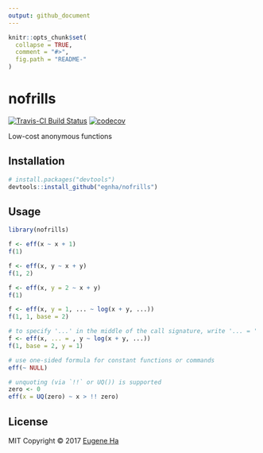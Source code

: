 ```yaml
---
output: github_document
---
```


<!-- README.md is generated from README.Rmd. Please edit that file -->

```r
knitr::opts_chunk$set(
  collapse = TRUE,
  comment = "#>",
  fig.path = "README-"
)
```

# nofrills

[![Travis-CI Build Status](https://travis-ci.org/egnha/nofrills.svg?branch=master)](https://travis-ci.org/egnha/nofrills)
[![codecov](https://codecov.io/gh/egnha/nofrills/branch/master/graph/badge.svg)](https://codecov.io/gh/egnha/nofrills)

Low-cost anonymous functions

## Installation

```r
# install.packages("devtools")
devtools::install_github("egnha/nofrills")
```

## Usage

```r
library(nofrills)

f <- eff(x ~ x + 1)
f(1)

f <- eff(x, y ~ x + y)
f(1, 2)

f <- eff(x, y = 2 ~ x + y)
f(1)

f <- eff(x, y = 1, ... ~ log(x + y, ...))
f(1, 1, base = 2)

# to specify '...' in the middle of the call signature, write '... = '
f <- eff(x, ... = , y ~ log(x + y, ...))
f(1, base = 2, y = 1)

# use one-sided formula for constant functions or commands
eff(~ NULL)

# unquoting (via `!!` or UQ()) is supported
zero <- 0
eff(x = UQ(zero) ~ x > !! zero)
```

## License

MIT Copyright © 2017 [Eugene Ha](https://github.com/egnha)
